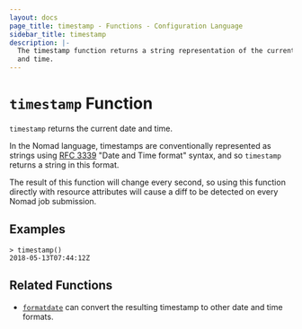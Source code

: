 ```yaml
---
layout: docs
page_title: timestamp - Functions - Configuration Language
sidebar_title: timestamp
description: |-
  The timestamp function returns a string representation of the current date
  and time.
---
```


# `timestamp` Function

`timestamp` returns the current date and time.

In the Nomad language, timestamps are conventionally represented as
strings using [RFC 3339](https://tools.ietf.org/html/rfc3339)
"Date and Time format" syntax, and so `timestamp` returns a string
in this format.

The result of this function will change every second, so using this function
directly with resource attributes will cause a diff to be detected on every
Nomad job submission.

## Examples

```shell-session
> timestamp()
2018-05-13T07:44:12Z
```

## Related Functions

- [`formatdate`](/docs/job-specification/hcl2/functions/datetime/formatdate) can convert the resulting timestamp to
  other date and time formats.
